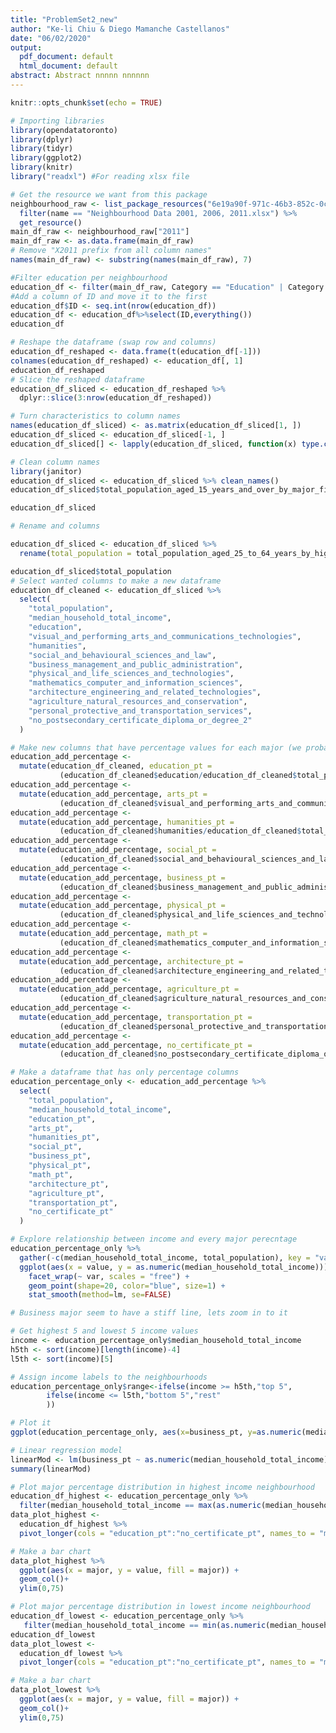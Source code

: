 ```yaml
---
title: "ProblemSet2_new"
author: "Ke-li Chiu & Diego Mamanche Castellanos"
date: "06/02/2020"
output:
  pdf_document: default
  html_document: default
abstract: Abstract nnnnn nnnnnn
---
```


```r
knitr::opts_chunk$set(echo = TRUE)
```
```r
# Importing libraries
library(opendatatoronto)
library(dplyr)
library(tidyr)
library(ggplot2)
library(knitr)
library("readxl") #For reading xlsx file
```

```r
# Get the resource we want from this package
neighbourhood_raw <- list_package_resources("6e19a90f-971c-46b3-852c-0c48c436d1fc") %>% 
  filter(name == "Neighbourhood Data 2001, 2006, 2011.xlsx") %>% 
  get_resource()
main_df_raw <- neighbourhood_raw["2011"]
main_df_raw <- as.data.frame(main_df_raw)
# Remove "X2011 prefix from all column names"
names(main_df_raw) <- substring(names(main_df_raw), 7)
```

```r
#Filter education per neighbourhood
education_df <- filter(main_df_raw, Category == "Education" | Category == "Education" | Category == "Neighbourhood Information" | Category == "Income" | Attribute == "Population, 2011")
#Add a column of ID and move it to the first
education_df$ID <- seq.int(nrow(education_df))
education_df <- education_df%>%select(ID,everything())
education_df
```

```r
# Reshape the dataframe (swap row and columns)
education_df_reshaped <- data.frame(t(education_df[-1]))
colnames(education_df_reshaped) <- education_df[, 1]
education_df_reshaped
# Slice the reshaped dataframe
education_df_sliced <- education_df_reshaped %>%
  dplyr::slice(3:nrow(education_df_reshaped))

# Turn characteristics to column names
names(education_df_sliced) <- as.matrix(education_df_sliced[1, ])
education_df_sliced <- education_df_sliced[-1, ]
education_df_sliced[] <- lapply(education_df_sliced, function(x) type.convert(as.character(x)))

# Clean column names
library(janitor)
education_df_sliced <- education_df_sliced %>% clean_names()
education_df_sliced$total_population_aged_15_years_and_over_by_major_field_of_study_classification_of_instructional_programs_cip_2011

education_df_sliced
```
```r
# Rename and columns

education_df_sliced <- education_df_sliced %>%
  rename(total_population = total_population_aged_25_to_64_years_by_highest_certificate_diploma_or_degree)

education_df_sliced$total_population
# Select wanted columns to make a new dataframe
education_df_cleaned <- education_df_sliced %>%
  select(
    "total_population",
    "median_household_total_income",
    "education",
    "visual_and_performing_arts_and_communications_technologies",
    "humanities",
    "social_and_behavioural_sciences_and_law",
    "business_management_and_public_administration",
    "physical_and_life_sciences_and_technologies",
    "mathematics_computer_and_information_sciences",
    "architecture_engineering_and_related_technologies",
    "agriculture_natural_resources_and_conservation",
    "personal_protective_and_transportation_services",
    "no_postsecondary_certificate_diploma_or_degree_2"
  )

```
```r
# Make new columns that have percentage values for each major (we probably want to rename them to something more meaningful)
education_add_percentage <- 
  mutate(education_df_cleaned, education_pt =
           (education_df_cleaned$education/education_df_cleaned$total_population)*100)
education_add_percentage <- 
  mutate(education_add_percentage, arts_pt =
           (education_df_cleaned$visual_and_performing_arts_and_communications_technologies/education_df_cleaned$total_population)*100)
education_add_percentage <- 
  mutate(education_add_percentage, humanities_pt =
           (education_df_cleaned$humanities/education_df_cleaned$total_population)*100)
education_add_percentage <- 
  mutate(education_add_percentage, social_pt =
           (education_df_cleaned$social_and_behavioural_sciences_and_law/education_df_cleaned$total_population)*100)
education_add_percentage <- 
  mutate(education_add_percentage, business_pt =
           (education_df_cleaned$business_management_and_public_administration/education_df_cleaned$total_population)*100)
education_add_percentage <- 
  mutate(education_add_percentage, physical_pt =
           (education_df_cleaned$physical_and_life_sciences_and_technologies/education_df_cleaned$total_population)*100)
education_add_percentage <- 
  mutate(education_add_percentage, math_pt =
           (education_df_cleaned$mathematics_computer_and_information_sciences/education_df_cleaned$total_population)*100)
education_add_percentage <- 
  mutate(education_add_percentage, architecture_pt =
           (education_df_cleaned$architecture_engineering_and_related_technologies/education_df_cleaned$total_population)*100)
education_add_percentage <- 
  mutate(education_add_percentage, agriculture_pt =
           (education_df_cleaned$agriculture_natural_resources_and_conservation/education_df_cleaned$total_population)*100)
education_add_percentage <- 
  mutate(education_add_percentage, transportation_pt =
           (education_df_cleaned$personal_protective_and_transportation_services/education_df_cleaned$total_population)*100)
education_add_percentage <- 
  mutate(education_add_percentage, no_certificate_pt =
           (education_df_cleaned$no_postsecondary_certificate_diploma_or_degree_2/education_df_cleaned$total_population)*100)

# Make a dataframe that has only percentage columns
education_percentage_only <- education_add_percentage %>%
  select(
    "total_population",
    "median_household_total_income",
    "education_pt",
    "arts_pt",
    "humanities_pt",
    "social_pt",
    "business_pt",
    "physical_pt",
    "math_pt",
    "architecture_pt",
    "agriculture_pt",
    "transportation_pt",
    "no_certificate_pt"
  )
```

```r
# Explore relationship between income and every major perecntage
education_percentage_only %>%
  gather(-c(median_household_total_income, total_population), key = "var", value = "value") %>% 
  ggplot(aes(x = value, y = as.numeric(median_household_total_income))) +
    facet_wrap(~ var, scales = "free") +
    geom_point(shape=20, color="blue", size=1) +
    stat_smooth(method=lm, se=FALSE)
```

```r
# Business major seem to have a stiff line, lets zoom in to it

# Get highest 5 and lowest 5 income values
income <- education_percentage_only$median_household_total_income
h5th <- sort(income)[length(income)-4]
l5th <- sort(income)[5]

# Assign income labels to the neighbourhoods
education_percentage_only$range<-ifelse(income >= h5th,"top 5",
		ifelse(income <= l5th,"bottom 5","rest"
		))

# Plot it
ggplot(education_percentage_only, aes(x=business_pt, y=as.numeric(median_household_total_income), color=range)) + geom_point()

# Linear regression model
linearMod <- lm(business_pt ~ as.numeric(median_household_total_income), data=education_percentage_only)
summary(linearMod)
```

```r
# Plot major percentage distribution in highest income neighbourhood
education_df_highest <- education_percentage_only %>%
  filter(median_household_total_income == max(as.numeric(median_household_total_income)) )
data_plot_highest <- 
  education_df_highest %>% 
  pivot_longer(cols = "education_pt":"no_certificate_pt", names_to = "major")

# Make a bar chart
data_plot_highest %>% 
  ggplot(aes(x = major, y = value, fill = major)) +
  geom_col()+
  ylim(0,75)
```
```r
# Plot major percentage distribution in lowest income neighbourhood
education_df_lowest <- education_percentage_only %>%
   filter(median_household_total_income == min(as.numeric(median_household_total_income)) )
education_df_lowest
data_plot_lowest <- 
  education_df_lowest %>% 
  pivot_longer(cols = "education_pt":"no_certificate_pt", names_to = "major")

# Make a bar chart
data_plot_lowest %>% 
  ggplot(aes(x = major, y = value, fill = major)) +
  geom_col()+
  ylim(0,75)
```